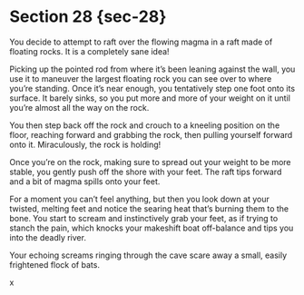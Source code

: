 # Section 28 {sec-28}

You decide to attempt to raft over the flowing magma in a raft made of floating rocks. It is a completely sane idea! 

Picking up the pointed rod from where it’s been leaning against the wall, you use it to maneuver the largest floating rock you can see over to where you’re standing. Once it’s near enough, you tentatively step one foot onto its surface. It barely sinks, so you put more and more of your weight on it until you’re almost all the way on the rock.

You then step back off the rock and crouch to a kneeling position on the floor, reaching forward and grabbing the rock, then pulling yourself forward onto it. Miraculously, the rock is holding!

Once you’re on the rock, making sure to spread out your weight to be more stable, you gently push off the shore with your feet. The raft tips forward and a bit of magma spills onto your feet.

For a moment you can’t feel anything, but then you look down at your twisted, melting feet and notice the searing heat that’s burning them to the bone. You start to scream and instinctively grab your feet, as if trying to stanch the pain, which knocks your makeshift boat off-balance and tips you into the deadly river.

Your echoing screams ringing through the cave scare away a small, easily frightened flock of bats.

x
